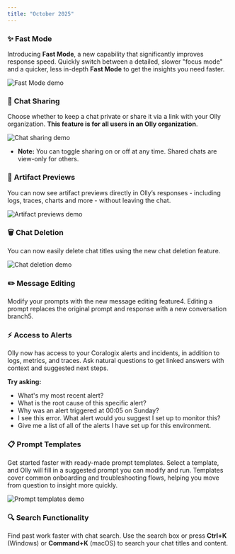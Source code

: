 ```yaml
---
title: "October 2025"
---
```


### ✨ **Fast Mode**

Introducing **Fast Mode**, a new capability that significantly improves response speed. Quickly switch between a detailed, slower "focus mode" and a quicker, less in-depth **Fast Mode** to get the insights you need faster.

![Fast Mode demo](./images/fast_mode_new.gif)

### 🔗 **Chat Sharing**

Choose whether to keep a chat private or share it via a link with your Olly organization. **This feature is for all users in an Olly organization**.

![Chat sharing demo](./images/share_chat.gif)

- **Note:** You can toggle sharing on or off at any time. Shared chats are view-only for others.

### 🧩 **Artifact Previews**

You can now see artifact previews directly in Olly’s responses - including logs, traces, charts and more - without leaving the chat.

![Artifact previews demo](./images/artifact_preview_new.gif)

### 🗑️ **Chat Deletion**

You can now easily delete chat titles using the new chat deletion feature.

![Chat deletion demo](./images/chat_delete.gif)

### ✏️ **Message Editing**

Modify your prompts with the new message editing feature4. Editing a prompt replaces the original prompt and response with a new conversation branch5.

### ⚡ **Access to Alerts**

Olly now has access to your Coralogix alerts and incidents, in addition to logs, metrics, and traces. Ask natural questions to get linked answers with context and suggested next steps.

**Try asking:**

- What's my most recent alert?
- What is the root cause of this specific alert?
- Why was an alert triggered at 00:05 on Sunday?
- I see this error. What alert would you suggest I set up to monitor this?
- Give me a list of all of the alerts I have set up for this environment.

### 📋 **Prompt Templates**

Get started faster with ready-made prompt templates. Select a template, and Olly will fill in a suggested prompt you can modify and run. Templates cover common onboarding and troubleshooting flows, helping you move from question to insight more quickly.

![Prompt templates demo](./images/prompt_templates.gif)

### 🔍 **Search Functionality**

Find past work faster with chat search. Use the search box or press **Ctrl+K** (Windows) or **Command+K** (macOS) to search your chat titles and content.

 